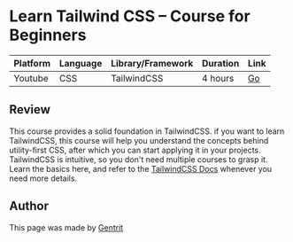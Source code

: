 
<GoBack path="/docs/frontend/lg-en" />

# Learn Tailwind CSS – Course for Beginners

| Platform | Language | Library/Framework | Duration | Link                                                |
| -------- | -------- | ----------------- | -------- | --------------------------------------------------- |
| Youtube  | CSS      | TailwindCSS       | 4 hours  | [Go](https://www.youtube.com/watch?v=ft30zcMlFao&t) |

## Review

This course provides a solid foundation in TailwindCSS. if you want to learn TailwindCSS, this course will help you understand the concepts behind utility-first CSS, after which you can start applying it in your projects. TailwindCSS is intuitive, so you don't need multiple courses to grasp it. Learn the basics here, and refer to the [TailwindCSS Docs](https://tailwindcss.com/docs/) whenever you need more details.

<Callout
  type="note"
  message="If you are interested in the course, click the link in the table to go to the course page and learn more."
/>

## Author

This page was made by [Gentrit](https://github.com/Gentrit29)

